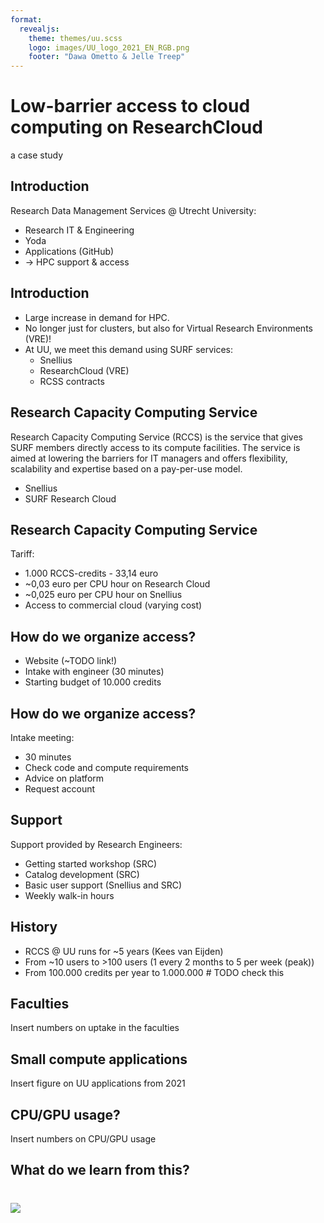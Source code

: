 ```yaml
--- 
format: 
  revealjs:
    theme: themes/uu.scss
    logo: images/UU_logo_2021_EN_RGB.png
    footer: "Dawa Ometto & Jelle Treep"
---
```


# Low-barrier access to cloud computing on ResearchCloud {data-background-color="#FFCD00"}

::: {.r-stack}
a case study
:::

::: {.footer}
:::

## Introduction
::: {.theme-section}

Research Data Management Services @ Utrecht University:

- Research IT & Engineering
- Yoda
- Applications (GitHub)
- &rarr; HPC support & access

:::

## Introduction
::: {.theme-section}

- Large increase in demand for HPC.
- No longer just for clusters, but also for Virtual Research Environments (VRE)!
- At UU, we meet this demand using SURF services:
    - Snellius
    - ResearchCloud (VRE)
    - RCSS contracts

:::

## Research Capacity Computing Service
::: {.theme-section}

Research Capacity Computing Service (RCCS) is the service that gives SURF members directly access to its compute facilities. The service is aimed at lowering the barriers for IT managers and offers flexibility, scalability and expertise based on a pay-per-use model.

- Snellius
- SURF Research Cloud

:::

## Research Capacity Computing Service
::: {.theme-section}

Tariff:

- 1.000 RCCS-credits - 33,14 euro
- ~0,03 euro per CPU hour on Research Cloud
- ~0,025 euro per CPU hour on Snellius
- Access to commercial cloud (varying cost)

:::

## How do we organize access?
::: {.theme-section}

- Website (~TODO link!)
- Intake with engineer (30 minutes)
- Starting budget of 10.000 credits

:::

## How do we organize access?
::: {.theme-section}

Intake meeting:

* 30 minutes
* Check code and compute requirements
* Advice on platform
* Request account
:::

## Support

::: {.theme-section}

Support provided by Research Engineers:

- Getting started workshop (SRC)
- Catalog development (SRC)
- Basic user support (Snellius and SRC)
- Weekly walk-in hours
:::

## History
::: {.theme-section}

- RCCS @ UU runs for ~5 years (Kees van Eijden)
- From ~10 users to >100 users (1 every 2 months to 5 per week (peak))
- From 100.000 credits per year to 1.000.000 # TODO check this

:::

## Faculties

::: {.theme-section}
Insert numbers on uptake in the faculties
:::

## Small compute applications

::: {.theme-section}
Insert figure on UU applications from 2021
:::

## CPU/GPU usage?

::: {.theme-section}
Insert numbers on CPU/GPU usage
:::

## What do we learn from this?





# {data-background-color="#FFCD00"}

![](images/UU_logo_2021_EN_RGB_payoff.png)
